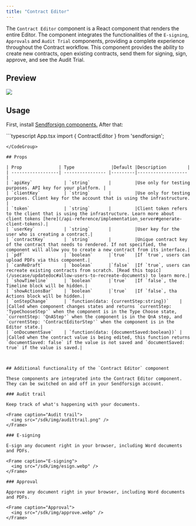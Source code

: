 ```yaml
---
title: "Contract Editor"
---
```


The `Contract Editor` component is a React component that renders the entire Editor. 
The component integrates the functionalities of the `E-signing`, `Approvals` and `Audit Trial` components, 
providing a complete experience throughout the Contract workflow. This component provides the ability to 
create new contracts, open existing contracts, send them for signing, sign, approve, and see the Audit Trial.

## Preview

<Frame caption="Editor">
  <img src="/sdk/img/editor.png" />
</Frame>

## Usage

First, install [Sendforsign components.](/sdk/introsdk#installation)
After that:

<CodeGroup>
```typescript App.tsx
import { ContractEditor } from 'sendforsign';

<ContractEditor
  token='YourClientToken'
/>
```
</CodeGroup>

## Props

| Prop              | Type              |Default |Description        |
| ------------------| ---------------- |---------|------------------- |
| `apiKey`            | `string`       |         |Use only for testing purposes. API key for your platform. |
| `clientKey`         | `string`       |         |Use only for testing purposes. Client key for the account that is using the infrastructure. |
| `token`             | `string`       |         |Client token refers to the client that is using the infrastructure. Learn more about client tokens [here](/api-reference/implementation_server#generate-client-tokens).|
| `userKey`           | `string`       |         |User key for the user who is creating a contract.|
| `contractKey`       | `string`       |         |Unique contract key of the contract that needs to rendered. If not specified, the component will allow you to create a new contract from its interface.|
| `pdf`               | `boolean`      |`true`   |If `true`, users can upload PDFs via this component.|
| `сanReDraft`        | `boolean`      |`false`  |If `true`, users can recreate existing contracts from scratch. [Read this topic](/usecase/updatedoc#allow-users-to-recreate-documents) to learn more.|
| `showTimeline`      | `boolean`      |`true`   |If `false`, the Timeline block will be hidden.|
| `showActionsBar`    | `boolean`      |`true`   |If `false`, tha Actions block will be hidden.|
| `onStepChange`      | `function(data: {currentStep:string})`    |   |Called when component changes states and returns `currentStep: 'TypeChooseStep'` when the component is in the Type Choose state, `currentStep: 'QnAStep'` when the component is in the QnA step, and `currentStep: 'ContractEditorStep'` when the component is in the Editor state.|
| `onDocumentSave`    | `function(data: {documentSaved:boolean})` |   |Called when the contract value is being edited, this function returns `documentSaved: false` if the value is not saved and `documentSaved: true` if the value is saved.|



## Additional functionality of the `Contract Editor` component

These components are integrated into the Contract Editor component. 
They can be switched on and off in your Sendforsign account.

### Audit trail

Keep track of what's happening with your documents.

<Frame caption="Audit trail">
  <img src="/sdk/img/audittrail.png" />
</Frame>

### E-signing

E-sign any document right in your browser, including Word documents and PDFs.

<Frame caption="E-signing">
  <img src="/sdk/img/esign.webp" />
</Frame>

### Approval

Approve any document right in your browser, including Word documents and PDFs.

<Frame caption="Approval">
  <img src="/sdk/img/approve.webp" />
</Frame>